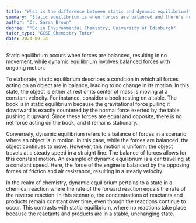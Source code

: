 ```yaml
---
title: "What is the difference between static and dynamic equilibrium?"
summary: "Static equilibrium is when forces are balanced and there's no movement, while dynamic equilibrium involves balanced forces but with ongoing movement."
author: "Dr. Sarah Brown"
degree: "MSc in Environmental Chemistry, University of Edinburgh"
tutor_type: "GCSE Chemistry Tutor"
date: 2024-09-14
---
```


Static equilibrium occurs when forces are balanced, resulting in no movement, while dynamic equilibrium involves balanced forces with ongoing motion.

To elaborate, static equilibrium describes a condition in which all forces acting on an object are in balance, leading to no change in its motion. In this state, the object is either at rest or its center of mass is moving at a constant velocity. For instance, consider a book resting on a table. The book is in static equilibrium because the gravitational force pulling it downward is exactly countered by the normal force exerted by the table pushing it upward. Since these forces are equal and opposite, there is no net force acting on the book, and it remains stationary.

Conversely, dynamic equilibrium refers to a balance of forces in a scenario where an object is in motion. In this case, while the forces are balanced, the object continues to move. However, this motion is uniform; the object travels at a steady speed in a straight line. The balance of forces allows for this constant motion. An example of dynamic equilibrium is a car traveling at a constant speed. Here, the force of the engine is balanced by the opposing forces of friction and air resistance, resulting in a steady velocity.

In the realm of chemistry, dynamic equilibrium pertains to a state in a chemical reaction where the rate of the forward reaction equals the rate of the reverse reaction. In this scenario, the concentrations of reactants and products remain constant over time, even though the reactions continue to occur. This contrasts with static equilibrium, where no reactions take place because the reactants and products are in a stable, unchanging state.
    